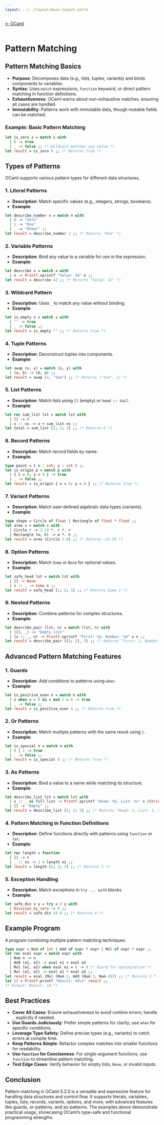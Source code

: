 ```yaml
---
layout: ../../layout/main-layout.astro
---
```

<a href="/ocaml">← OCaml</a> <br /> <br />

# Pattern Matching

## Pattern Matching Basics
- **Purpose**: Decomposes data (e.g., lists, tuples, variants) and binds components to variables.
- **Syntax**: Uses `match` expressions, `function` keyword, or direct pattern matching in function definitions.
- **Exhaustiveness**: OCaml warns about non-exhaustive matches, ensuring all cases are handled.
- **Immutability**: Patterns work with immutable data, though mutable fields can be matched.

### Example: Basic Pattern Matching
```ocaml
let is_zero x = match x with
  | 0 -> true
  | _ -> false ;; (* Wildcard matches any value *)
let result = is_zero 0 ;; (* Returns true *)
```

## Types of Patterns
OCaml supports various pattern types for different data structures.

### 1. **Literal Patterns**
- **Description**: Match specific values (e.g., integers, strings, booleans).
- **Example**:
```ocaml
let describe_number n = match n with
  | 0 -> "Zero"
  | 1 -> "One"
  | _ -> "Other" ;;
let result = describe_number 1 ;; (* Returns "One" *)
```

### 2. **Variable Patterns**
- **Description**: Bind any value to a variable for use in the expression.
- **Example**:
```ocaml
let describe x = match x with
  | n -> Printf.sprintf "Value: %d" n ;;
let result = describe 42 ;; (* Returns "Value: 42" *)
```

### 3. **Wildcard Pattern**
- **Description**: Uses `_` to match any value without binding.
- **Example**:
```ocaml
let is_empty s = match s with
  | "" -> true
  | _ -> false ;;
let result = is_empty "" ;; (* Returns true *)
```

### 4. **Tuple Patterns**
- **Description**: Deconstruct tuples into components.
- **Example**:
```ocaml
let swap (x, y) = match (x, y) with
  | (a, b) -> (b, a) ;;
let result = swap (1, "two") ;; (* Returns ("two", 1) *)
```

### 5. **List Patterns**
- **Description**: Match lists using `[]` (empty) or `head :: tail`.
- **Example**:
```ocaml
let rec sum_list lst = match lst with
  | [] -> 0
  | x :: xs -> x + sum_list xs ;;
let total = sum_list [1; 2; 3] ;; (* Returns 6 *)
```

### 6. **Record Patterns**
- **Description**: Match record fields by name.
- **Example**:
```ocaml
type point = { x : int; y : int } ;;
let is_origin p = match p with
  | { x = 0; y = 0 } -> true
  | _ -> false ;;
let result = is_origin { x = 0; y = 0 } ;; (* Returns true *)
```

### 7. **Variant Patterns**
- **Description**: Match user-defined algebraic data types (variants).
- **Example**:
```ocaml
type shape = Circle of float | Rectangle of float * float ;;
let area s = match s with
  | Circle r -> 3.14 *. r *. r
  | Rectangle (w, h) -> w *. h ;;
let result = area (Circle 2.0) ;; (* Returns ~12.56 *)
```

### 8. **Option Patterns**
- **Description**: Match `Some` or `None` for optional values.
- **Example**:
```ocaml
let safe_head lst = match lst with
  | [] -> None
  | x :: _ -> Some x ;;
let result = safe_head [1; 2; 3] ;; (* Returns Some 1 *)
```

### 9. **Nested Patterns**
- **Description**: Combine patterns for complex structures.
- **Example**:
```ocaml
let describe_pair (lst, n) = match (lst, n) with
  | ([], _) -> "Empty list"
  | (x :: _, n) -> Printf.sprintf "First: %d, Number: %d" x n ;;
let result = describe_pair ([1; 2], 3) ;; (* Returns "First: 1, Number: 3" *)
```

## Advanced Pattern Matching Features

### 1. **Guards**
- **Description**: Add conditions to patterns using `when`.
- **Example**:
```ocaml
let is_positive_even n = match n with
  | x when x > 0 && x mod 2 = 0 -> true
  | _ -> false ;;
let result = is_positive_even 4 ;; (* Returns true *)
```

### 2. **Or Patterns**
- **Description**: Match multiple patterns with the same result using `|`.
- **Example**:
```ocaml
let is_special n = match n with
  | 0 | 1 -> true
  | _ -> false ;;
let result = is_special 0 ;; (* Returns true *)
```

### 3. **As Patterns**
- **Description**: Bind a value to a name while matching its structure.
- **Example**:
```ocaml
let describe_list lst = match lst with
  | x :: _ as full_list -> Printf.sprintf "Head: %d, List: %s" x (String.concat ", " (List.map string_of_int full_list))
  | [] -> "Empty" ;;
let result = describe_list [1; 2; 3] ;; (* Returns "Head: 1, List: 1, 2, 3" *)
```

### 4. **Pattern Matching in Function Definitions**
- **Description**: Define functions directly with patterns using `function` or `let`.
- **Example**:
```ocaml
let rec length = function
  | [] -> 0
  | _ :: xs -> 1 + length xs ;;
let result = length [1; 2; 3] ;; (* Returns 3 *)
```

### 5. **Exception Handling**
- **Description**: Match exceptions in `try ... with` blocks.
- **Example**:
```ocaml
let safe_div x y = try x / y with
  | Division_by_zero -> 0 ;;
let result = safe_div 10 0 ;; (* Returns 0 *)
```

## Example Program
A program combining multiple pattern matching techniques:
```ocaml
type expr = Num of int | Add of expr * expr | Mul of expr * expr ;;
let rec eval expr = match expr with
  | Num n -> n
  | Add (e1, e2) -> eval e1 + eval e2
  | Mul (e1, e2) when eval e1 = 0 -> 0 (* Guard for optimization *)
  | Mul (e1, e2) -> eval e1 * eval e2 ;;
let result = eval (Mul (Num 2, Add (Num 3, Num 4))) ;; (* Returns 2 * (3 + 4) = 14 *)
let () = Printf.printf "Result: %d\n" result ;;
(* Output: Result: 14 *)
```

## Best Practices
- **Cover All Cases**: Ensure exhaustiveness to avoid runtime errors; handle `_` explicitly if needed.
- **Use Guards Judiciously**: Prefer simple patterns for clarity; use `when` for specific conditions.
- **Leverage Type Safety**: Define precise types (e.g., variants) to catch errors at compile time.
- **Keep Patterns Simple**: Refactor complex matches into smaller functions for readability.
- **Use `function` for Conciseness**: For single-argument functions, use `function` to streamline pattern matching.
- **Test Edge Cases**: Verify behavior for empty lists, `None`, or invalid inputs.

## Conclusion
Pattern matching in OCaml 5.2.0 is a versatile and expressive feature for handling data structures and control flow. It supports literals, variables, tuples, lists, records, variants, options, and more, with advanced features like guards, or-patterns, and as-patterns. The examples above demonstrate practical usage, showcasing OCaml’s type-safe and functional programming strengths.